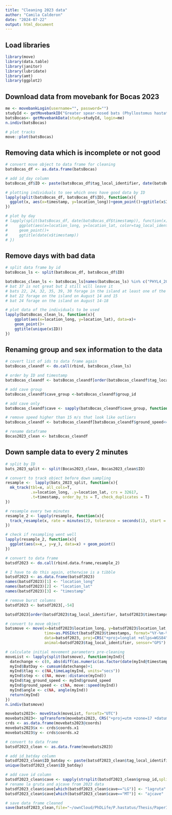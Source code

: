 ```yaml
---
title: "Cleaning 2023 data"
author: "Camila Calderon"
date: "2024-07-22"
output: html_document
---
```


## Load libraries 

```r
library(move)
library(data.table)
library(janitor)
library(lubridate)
library(amt)
library(ggplot2)
```

## Download data from movebank for Bocas 2023

```r
me <- movebankLogin(username="", password="")
studyId <- getMovebankID("Greater spear-nosed bats (Phyllostomus hastatus) in Bocas del Toro 2023",me)
batsBocas<- getMovebankData(study=studyId, login=me)
n.indiv(batsBocas)

# plot tracks
move::plot(batsBocas)
```

## Removing data which is incomplete or not good

```r
# convert move object to data frame for cleaning
batsBocas_df <- as.data.frame(batsBocas)

# add id_day column
batsBocas_df$ID <- paste(batsBocas_df$tag_local_identifier, date(batsBocas_df$timestamp), sep="_")

# plotting individuals to see which ones have good data by ID
lapply(split(batsBocas_df, batsBocas_df$ID), function(x){
  ggplot(x, aes(x=timestamp, y=location_long))+geom_point()+ggtitle(x$ID)
})

# plot by day
# lapply(split(batsBocas_df, date(batsBocas_df$timestamp)), function(x){
#     ggplot(aes(x=location_long, y=location_lat, color=tag_local_identifier), data=x)+
#     geom_point()+
#     ggtitle(date(x$timestamp))
# })
```

## Remove days with bad data

```r
# split data frame by id
batsBocas_ls <- split(batsBocas_df, batsBocas_df$ID)

batsBocas_clean_ls <- batsBocas_ls[names(batsBocas_ls) %in% c("PHYL4_2023-08-12","PHYL4_2023-08-17", "PHYL40_2023-08-12", "PHYL40_2023-08-16","PHYL40_2023-08-17", "PHYL7_2023-08-14", "PHYL38_2023-08-16", "PHYL36_2023-08-12", "PHYL36_2023-08-12", "PHYL36_2023-08-13", "PHYL36_2023-08-15", "PHYL36_2023-08-16", "PHYL36_2023-08-17", "PHYL34_2023-08-12", "PHYL34_2023-08-15", "PHYL34_2023-08-16","PHYL33_2023-08-12","PHYL33_2023-08-14", "PHYL33_2023-08-16", "PHYL32_2023-08-12", "PHYL32_2023-08-14", "PHYL31_2023-08-16","PHYL30_2023-08-17","PHYL3_2023-08-15","PHYL29_2023-08-13", "PHYL24_2023-08-18", "PHYL22_2023-08-16", "PHYL22_2023-08-17", "PHYL21_2023-08-15") == FALSE] 
# bat 37 is not great but I still will leave it 
# bats 22, 24, 32, 35, 39, 30 forage in the island at least one of the days.
# bat 22 forage on the island on August 14 and 15
# bat 24 forage on the island on August 14-18

# plot data of the individuals to be used
lapply(batsBocas_clean_ls, function(x){
    ggplot(aes(x=location_long, y=location_lat), data=x)+
    geom_point()+
    ggtitle(unique(x$ID))
})
```
## Renaming group and sex information to the data

```r
# covert list of ids to data frame again
batsBocas_cleandf <- do.call(rbind, batsBocas_clean_ls)

# order by ID and timestamp
batsBocas_cleandf <- batsBocas_cleandf[order(batsBocas_cleandf$tag_local_identifier, batsBocas_cleandf$timestamp),]

# add cave group
batsBocas_cleandf$cave_group <-batsBocas_cleandf$group_id

# add cave only 
batsBocas_cleandf$cave <- sapply(batsBocas_cleandf$cave_group, function(x) {strsplit(x, "-")[[1]][1]})

# remove speed higher than 15 m/s that look like outliers
batsBocas_cleandf <- batsBocas_cleandf[batsBocas_cleandf$ground_speed<=15,]

# rename dataframe
Bocas2023_clean <- batsBocas_cleandf
```

## Down sample data to every 2 minutes
```r
# split by ID
bats_2023_split <- split(Bocas2023_clean, Bocas2023_clean$ID)

# convert to track object before down sampling
resample <-  lapply(bats_2023_split, function(x){
  mk_track(tbl=x, all_cols=T,
           .x=location_long, .y=location_lat, crs = 32617,
           .t=timestamp, order_by_ts = T, check_duplicates = T)
})

# resample every two minutes
resample_2 <- lapply(resample, function(x){
  track_resample(x, rate = minutes(2), tolerance = seconds(1), start = 1)
})

# check if resampling went well
lapply(resample_2, function(x){
  ggplot(aes(x=x_, y=y_), data=x) + geom_point()
})

# convert to data frame
batsdf2023 <- do.call(rbind.data.frame,resample_2)

# I have to do this again, otherwise is a tibble
batsdf2023 <- as.data.frame(batsdf2023)
names(batsdf2023)[1] <- "location_long"
names(batsdf2023)[2] <- "location_lat"
names(batsdf2023)[3] <- "timestamp"

# remove burst columns
batsdf2023 <- batsdf2023[,-54]

batsdf2023[order(batsdf2023$tag_local_identifier, batsdf2023$timestamps),]

# convert to move object
batsmove <- move(x=batsdf2023$location_long, y=batsdf2023$location_lat, 
                 time=as.POSIXct(batsdf2023$timestamps, format="%Y-%m-%d %H:%M:%S", tz="UTC"), 
                 data=batsdf2023, proj=CRS("+proj=longlat +ellps=WGS84"), 
                 animal=batsdf2023$tag_local_identifier, sensor="GPS")

# calculate initial movement parameters pre-cleaning
moveList <- lapply(split(batsmove), function(myInd){
  datechange <- c(0, abs(diff(as.numeric(as.factor(date(myInd@timestamps-(12*60*60)))))))
  myInd$BatDay <- cumsum(datechange)+1
  myInd$tlag <- c(NA,timeLag(myInd, units="secs"))
  myInd$step <- c(NA, move::distance(myInd))
  myInd$tag_ground_speed <- myInd$ground_speed
  myInd$ground_speed <- c(NA, move::speed(myInd))
  myInd$angle <- c(NA, angle(myInd))
  return(myInd)
})
n.indiv(batsmove)

movebats2023<- moveStack(moveList, forceTz="UTC")
movebats2023<- spTransform(movebats2023, CRS("+proj=utm +zone=17 +datum=WGS84"))
crds <- as.data.frame(movebats2023@coords)
movebats2023$x <- crds$coords.x1 
movebats2023$y <- crds$coords.x2 

# convert to data frame
batsdf2023_clean <- as.data.frame(movebats2023)

# add id_batday column 
batsdf2023_clean$ID_batday <- paste(batsdf2023_clean$tag_local_identifier, batsdf2023_clean$BatDay, sep="_")
unique(batsdf2023_clean$ID_batday)

# add cave id column
batsdf2023_clean$cave <- sapply(strsplit(batsdf2023_clean$group_id,split = '-'), "[", 1)
# rename la gruta and ajcave from 2023 data
batsdf2023_clean$cave[which(batsdf2023_clean$cave=="LG")] <- "lagruta"
batsdf2023_clean$cave[which(batsdf2023_clean$cave=="MT")] <- "ajcave"

# save data frame cleaned
save(batsdf2023_clean,file="~/ownCloud/PhDLife/P.hastatus/Thesis/Paper1/BiologyLetters/data/PhasBocas_2023_clean.RData")
```


